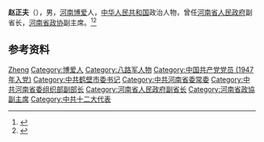 {{Otheruses|other=名为赵正夫的其他人物|赵挺之}}

'''赵正夫'''（{{bd|1930年|12月|2017年|5月14日}}），男，[[河南|河南]][[博爱县|博爱]]人，[[中华人民共和国|中华人民共和国]]政治人物，曾任[[河南省人民政府|河南省人民政府]]副省长，[[河南省政协|河南省政协]]副主席。<ref>{{Cite book|title=中华人民共和国职官志|author=何虎生, 李耀东, 向常福主编|publisher=中国社会出版社|year=2003|isbn=9787800883934|location=北京|pages=}}</ref><ref>{{Cite web|title=河南省委原常委原副省长赵正夫逝世 终年87岁|url=https://item.btime.com/35tr46rpsrf95rprav8er0hkv6f|accessdate=2020-10-21|work=大河网|archive-date=2020-10-22|archive-url=https://web.archive.org/web/20201022233608/https://item.btime.com/35tr46rpsrf95rprav8er0hkv6f|dead-url=no}}</ref>

== 参考资料 ==
{{reflist}}

{{Authority control}}

{{DEFAULTSORT:Zhao赵}}
[[Category:赵姓|Zheng]]
[[Category:博爱人|Category:博爱人]]
[[Category:八路军人物|Category:八路军人物]]
[[Category:中国共产党党员_(1947年入党)|Category:中国共产党党员 (1947年入党)]]
[[Category:中共鹤壁市委书记|Category:中共鹤壁市委书记]]
[[Category:中共河南省委常委|Category:中共河南省委常委]]
[[Category:中共河南省委组织部副部长|Category:中共河南省委组织部副部长]]
[[Category:河南省人民政府副省长|Category:河南省人民政府副省长]]
[[Category:河南省政協副主席|Category:河南省政協副主席]]
[[Category:中共十二大代表|Category:中共十二大代表]]


{{中国人物小作品}}